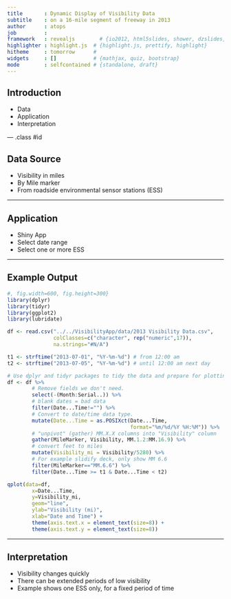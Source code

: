 ```yaml
---
title       : Dynamic Display of Visibility Data
subtitle    : on a 16-mile segment of freeway in 2013
author      : atops
job         : 
framework   : revealjs        # {io2012, html5slides, shower, dzslides, ...}
highlighter : highlight.js  # {highlight.js, prettify, highlight}
hitheme     : tomorrow      # 
widgets     : []            # {mathjax, quiz, bootstrap}
mode        : selfcontained # {standalone, draft}
---
```


## Introduction

* Data
* Application
* Interpretation

--- .class #id 

## Data Source

* Visibility in miles
* By Mile marker
* From roadside environmental sensor stations (ESS)

---

## Application

* Shiny App
* Select date range
* Select one or more ESS

---

## Example Output

```r
#, fig.width=600, fig.height=300}
library(dplyr)
library(tidyr)
library(ggplot2)
library(lubridate)

df <- read.csv("../../VisibilityApp/data/2013 Visibility Data.csv", 
               colClasses=c("character", rep("numeric",17)), 
               na.strings="#N/A")

t1 <- strftime("2013-07-01", "%Y-%m-%d") # from 12:00 am
t2 <- strftime("2013-07-05", "%Y-%m-%d") # until 12:00 am next day

# Use dplyr and tidyr packages to tidy the data and prepare for plotting.
df <- df %>% 
        # Remove fields we don't need.
        select(-(Month:Serial..)) %>%
        # blank dates = bad data
        filter(Date...Time!="") %>% 
        # Convert to date/time data type.
        mutate(Date...Time = as.POSIXct(Date...Time, 
                                        format="%m/%d/%Y %H:%M")) %>%
        # "unpivot" (gather) MM.X.X columns into "Visibility" column
        gather(MileMarker, Visibility, MM.1.2:MM.16.9) %>%
        # convert feet to miles
        mutate(Visibility_mi = Visibility/5280) %>%
        # For example slidify deck, only show MM 6.6
        filter(MileMarker=="MM.6.6") %>% 
        filter(Date...Time >= t1 & Date...Time < t2)

qplot(data=df, 
        x=Date...Time, 
        y=Visibility_mi, 
        geom="line", 
        ylab="Visibility (mi)",
        xlab="Date and Time") +
        theme(axis.text.x = element_text(size=8)) +
        theme(axis.text.y = element_text(size=8))
```

---

## Interpretation

* Visibility changes quickly
* There can be extended periods of low visibility
* Example shows one ESS only, for a fixed period of time
